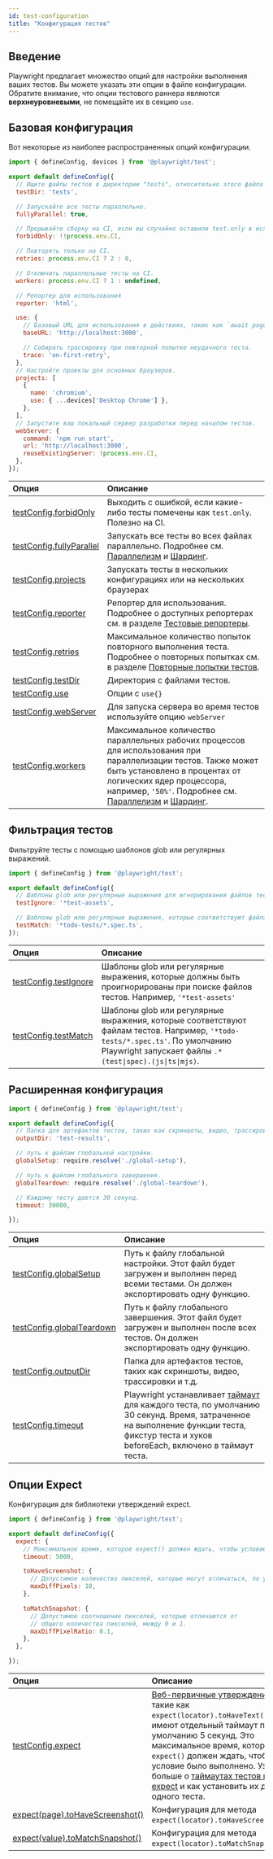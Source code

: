 ```yaml
---
id: test-configuration
title: "Конфигурация тестов"
---
```


## Введение

Playwright предлагает множество опций для настройки выполнения ваших тестов. Вы можете указать эти опции в файле конфигурации. Обратите внимание, что опции тестового раннера являются **верхнеуровневыми**, не помещайте их в секцию `use`.

## Базовая конфигурация

Вот некоторые из наиболее распространенных опций конфигурации.

```js
import { defineConfig, devices } from '@playwright/test';

export default defineConfig({
  // Ищите файлы тестов в директории "tests", относительно этого файла конфигурации.
  testDir: 'tests',

  // Запускайте все тесты параллельно.
  fullyParallel: true,

  // Прерывайте сборку на CI, если вы случайно оставили test.only в исходном коде.
  forbidOnly: !!process.env.CI,

  // Повторять только на CI.
  retries: process.env.CI ? 2 : 0,

  // Отключить параллельные тесты на CI.
  workers: process.env.CI ? 1 : undefined,

  // Репортер для использования
  reporter: 'html',

  use: {
    // Базовый URL для использования в действиях, таких как `await page.goto('/')`.
    baseURL: 'http://localhost:3000',

    // Собирать трассировку при повторной попытке неудачного теста.
    trace: 'on-first-retry',
  },
  // Настройте проекты для основных браузеров.
  projects: [
    {
      name: 'chromium',
      use: { ...devices['Desktop Chrome'] },
    },
  ],
  // Запустите ваш локальный сервер разработки перед началом тестов.
  webServer: {
    command: 'npm run start',
    url: 'http://localhost:3000',
    reuseExistingServer: !process.env.CI,
  },
});
```

| Опция | Описание |
| :- | :- |
| [testConfig.forbidOnly](/api/class-testconfig.mdx#test-config-forbid-only) | Выходить с ошибкой, если какие-либо тесты помечены как `test.only`. Полезно на CI.|
| [testConfig.fullyParallel](/api/class-testconfig.mdx#test-config-fully-parallel) | Запускать все тесты во всех файлах параллельно. Подробнее см. [Параллелизм](./test-parallel) и [Шардинг](./test-sharding). |
| [testConfig.projects](/api/class-testconfig.mdx#test-config-projects) | Запускать тесты в нескольких конфигурациях или на нескольких браузерах |
| [testConfig.reporter](/api/class-testconfig.mdx#test-config-reporter) | Репортер для использования. Подробнее о доступных репортерах см. в разделе [Тестовые репортеры](/test-reporters.mdx). |
| [testConfig.retries](/api/class-testconfig.mdx#test-config-retries) | Максимальное количество попыток повторного выполнения теста. Подробнее о повторных попытках см. в разделе [Повторные попытки тестов](/test-retries.mdx).|
| [testConfig.testDir](/api/class-testconfig.mdx#test-config-test-dir) | Директория с файлами тестов. |
| [testConfig.use](/api/class-testconfig.mdx#test-config-use)  | Опции с `use{}` |
| [testConfig.webServer](/api/class-testconfig.mdx#test-config-web-server) | Для запуска сервера во время тестов используйте опцию `webServer` |
| [testConfig.workers](/api/class-testconfig.mdx#test-config-workers) | Максимальное количество параллельных рабочих процессов для использования при параллелизации тестов. Также может быть установлено в процентах от логических ядер процессора, например, `'50%'`. Подробнее см. [Параллелизм](./test-parallel) и [Шардинг](./test-sharding). |

## Фильтрация тестов

Фильтруйте тесты с помощью шаблонов glob или регулярных выражений.

```js title="playwright.config.ts"
import { defineConfig } from '@playwright/test';

export default defineConfig({
  // Шаблоны glob или регулярные выражения для игнорирования файлов тестов.
  testIgnore: '*test-assets',

  // Шаблоны glob или регулярные выражения, которые соответствуют файлам тестов.
  testMatch: '*todo-tests/*.spec.ts',
});
```

| Опция | Описание |
| :- | :- |
| [testConfig.testIgnore](/api/class-testconfig.mdx#test-config-test-ignore) | Шаблоны glob или регулярные выражения, которые должны быть проигнорированы при поиске файлов тестов. Например, `'*test-assets'` |
| [testConfig.testMatch](/api/class-testconfig.mdx#test-config-test-match) | Шаблоны glob или регулярные выражения, которые соответствуют файлам тестов. Например, `'*todo-tests/*.spec.ts'`. По умолчанию Playwright запускает файлы <code>.*(test&#124;spec)\.(js&#124;ts&#124;mjs)</code>. |

## Расширенная конфигурация

```js title="playwright.config.ts"
import { defineConfig } from '@playwright/test';

export default defineConfig({
  // Папка для артефактов тестов, таких как скриншоты, видео, трассировки и т.д.
  outputDir: 'test-results',

  // путь к файлам глобальной настройки.
  globalSetup: require.resolve('./global-setup'),

  // путь к файлам глобального завершения.
  globalTeardown: require.resolve('./global-teardown'),

  // Каждому тесту дается 30 секунд.
  timeout: 30000,

});
```

| Опция | Описание |
| :- | :- |
| [testConfig.globalSetup](/api/class-testconfig.mdx#test-config-global-setup) | Путь к файлу глобальной настройки. Этот файл будет загружен и выполнен перед всеми тестами. Он должен экспортировать одну функцию. |
| [testConfig.globalTeardown](/api/class-testconfig.mdx#test-config-global-teardown) |Путь к файлу глобального завершения. Этот файл будет загружен и выполнен после всех тестов. Он должен экспортировать одну функцию. |
| [testConfig.outputDir](/api/class-testconfig.mdx#test-config-output-dir) | Папка для артефактов тестов, таких как скриншоты, видео, трассировки и т.д. |
| [testConfig.timeout](/api/class-testconfig.mdx#test-config-timeout) | Playwright устанавливает [таймаут](./test-timeouts.mdx) для каждого теста, по умолчанию 30 секунд. Время, затраченное на выполнение функции теста, фикстур теста и хуков beforeEach, включено в таймаут теста. |

## Опции Expect

Конфигурация для библиотеки утверждений expect.

```js title="playwright.config.ts"
import { defineConfig } from '@playwright/test';

export default defineConfig({
  expect: {
    // Максимальное время, которое expect() должен ждать, чтобы условие было выполнено.
    timeout: 5000,

    toHaveScreenshot: {
      // Допустимое количество пикселей, которые могут отличаться, по умолчанию не установлено.
      maxDiffPixels: 10,
    },

    toMatchSnapshot: {
      // Допустимое соотношение пикселей, которые отличаются от
      // общего количества пикселей, между 0 и 1.
      maxDiffPixelRatio: 0.1,
    },
  },

});
```

| Опция | Описание |
| :- | :- |
| [testConfig.expect](/api/class-testconfig.mdx#test-config-expect) | [Веб-первичные утверждения](./test-assertions.mdx), такие как `expect(locator).toHaveText()`, имеют отдельный таймаут по умолчанию 5 секунд. Это максимальное время, которое `expect()` должен ждать, чтобы условие было выполнено. Узнайте больше о [таймаутах тестов и expect](./test-timeouts.mdx) и как установить их для одного теста. |
| [expect(page).toHaveScreenshot()](/api/class-pageassertions.mdx#page-assertions-to-have-screenshot-1) | Конфигурация для метода `expect(locator).toHaveScreenshot()`. |
| [expect(value).toMatchSnapshot()](/api/class-snapshotassertions.mdx#snapshot-assertions-to-match-snapshot-1)| Конфигурация для метода `expect(locator).toMatchSnapshot()`.|


[Accessibility]: /api/class-accessibility.mdx "Accessibility"
[Android]: /api/class-android.mdx "Android"
[AndroidDevice]: /api/class-androiddevice.mdx "AndroidDevice"
[AndroidInput]: /api/class-androidinput.mdx "AndroidInput"
[AndroidSocket]: /api/class-androidsocket.mdx "AndroidSocket"
[AndroidWebView]: /api/class-androidwebview.mdx "AndroidWebView"
[APIRequest]: /api/class-apirequest.mdx "APIRequest"
[APIRequestContext]: /api/class-apirequestcontext.mdx "APIRequestContext"
[APIResponse]: /api/class-apiresponse.mdx "APIResponse"
[APIResponseAssertions]: /api/class-apiresponseassertions.mdx "APIResponseAssertions"
[Browser]: /api/class-browser.mdx "Browser"
[BrowserContext]: /api/class-browsercontext.mdx "BrowserContext"
[BrowserServer]: /api/class-browserserver.mdx "BrowserServer"
[BrowserType]: /api/class-browsertype.mdx "BrowserType"
[CDPSession]: /api/class-cdpsession.mdx "CDPSession"
[Clock]: /api/class-clock.mdx "Clock"
[ConsoleMessage]: /api/class-consolemessage.mdx "ConsoleMessage"
[Coverage]: /api/class-coverage.mdx "Coverage"
[Dialog]: /api/class-dialog.mdx "Dialog"
[Download]: /api/class-download.mdx "Download"
[Electron]: /api/class-electron.mdx "Electron"
[ElectronApplication]: /api/class-electronapplication.mdx "ElectronApplication"
[ElementHandle]: /api/class-elementhandle.mdx "ElementHandle"
[FileChooser]: /api/class-filechooser.mdx "FileChooser"
[Frame]: /api/class-frame.mdx "Frame"
[FrameLocator]: /api/class-framelocator.mdx "FrameLocator"
[GenericAssertions]: /api/class-genericassertions.mdx "GenericAssertions"
[JSHandle]: /api/class-jshandle.mdx "JSHandle"
[Keyboard]: /api/class-keyboard.mdx "Keyboard"
[Locator]: /api/class-locator.mdx "Locator"
[LocatorAssertions]: /api/class-locatorassertions.mdx "LocatorAssertions"
[Logger]: /api/class-logger.mdx "Logger"
[Mouse]: /api/class-mouse.mdx "Mouse"
[Page]: /api/class-page.mdx "Page"
[PageAssertions]: /api/class-pageassertions.mdx "PageAssertions"
[Playwright]: /api/class-playwright.mdx "Playwright"
[PlaywrightAssertions]: /api/class-playwrightassertions.mdx "PlaywrightAssertions"
[Request]: /api/class-request.mdx "Request"
[Response]: /api/class-response.mdx "Response"
[Route]: /api/class-route.mdx "Route"
[Selectors]: /api/class-selectors.mdx "Selectors"
[SnapshotAssertions]: /api/class-snapshotassertions.mdx "SnapshotAssertions"
[TimeoutError]: /api/class-timeouterror.mdx "TimeoutError"
[Touchscreen]: /api/class-touchscreen.mdx "Touchscreen"
[Tracing]: /api/class-tracing.mdx "Tracing"
[Video]: /api/class-video.mdx "Video"
[WebError]: /api/class-weberror.mdx "WebError"
[WebSocket]: /api/class-websocket.mdx "WebSocket"
[WebSocketRoute]: /api/class-websocketroute.mdx "WebSocketRoute"
[Worker]: /api/class-worker.mdx "Worker"
[Fixtures]: /api/class-fixtures.mdx "Fixtures"
[FullConfig]: /api/class-fullconfig.mdx "FullConfig"
[FullProject]: /api/class-fullproject.mdx "FullProject"
[Location]: /api/class-location.mdx "Location"
[Test]: /api/class-test.mdx "Test"
[TestConfig]: /api/class-testconfig.mdx "TestConfig"
[TestInfo]: /api/class-testinfo.mdx "TestInfo"
[TestInfoError]: /api/class-testinfoerror.mdx "TestInfoError"
[TestOptions]: /api/class-testoptions.mdx "TestOptions"
[TestProject]: /api/class-testproject.mdx "TestProject"
[TestStepInfo]: /api/class-teststepinfo.mdx "TestStepInfo"
[WorkerInfo]: /api/class-workerinfo.mdx "WorkerInfo"
[Reporter]: /api/class-reporter.mdx "Reporter"
[Suite]: /api/class-suite.mdx "Suite"
[TestCase]: /api/class-testcase.mdx "TestCase"
[TestError]: /api/class-testerror.mdx "TestError"
[TestResult]: /api/class-testresult.mdx "TestResult"
[TestStep]: /api/class-teststep.mdx "TestStep"
[Element]: https://developer.mozilla.org/en-US/docs/Web/API/element "Element"
[EvaluationArgument]: /evaluating.mdx#evaluation-argument "EvaluationArgument"
[Promise]: https://developer.mozilla.org/en-US/docs/Web/JavaScript/Reference/Global_Objects/Promise "Promise"
[iterator]: https://developer.mozilla.org/en-US/docs/Web/JavaScript/Reference/Iteration_protocols "Iterator"
[origin]: https://developer.mozilla.org/en-US/docs/Glossary/Origin "Origin"
[selector]: https://developer.mozilla.org/en-US/docs/Web/CSS/CSS_Selectors "selector"
[Serializable]: https://developer.mozilla.org/en-US/docs/Web/JavaScript/Reference/Global_Objects/JSON/stringify#Description "Serializable"
[UIEvent.detail]: https://developer.mozilla.org/en-US/docs/Web/API/UIEvent/detail "UIEvent.detail"
[UnixTime]: https://en.wikipedia.org/wiki/Unix_time "Unix Time"
[xpath]: https://developer.mozilla.org/en-US/docs/Web/XPath "xpath"

[Array]: https://developer.mozilla.org/en-US/docs/Web/JavaScript/Reference/Global_Objects/Array "Array"
[boolean]: https://developer.mozilla.org/en-US/docs/Web/JavaScript/Data_structures#Boolean_type "Boolean"
[Buffer]: https://nodejs.org/api/buffer.html#buffer_class_buffer "Buffer"
[ChildProcess]: https://nodejs.org/api/child_process.html "ChildProcess"
[Date]: https://developer.mozilla.org/en-US/docs/Web/JavaScript/Reference/Global_Objects/Date "Date"
[Error]: https://nodejs.org/api/errors.html#errors_class_error "Error"
[EventEmitter]: https://nodejs.org/api/events.html#events_class_eventemitter "EventEmitter"
[function]: https://developer.mozilla.org/en-US/docs/Web/JavaScript/Reference/Global_Objects/Function "Function"
[FormData]: https://developer.mozilla.org/en-US/docs/Web/API/FormData "FormData"
[Map]: https://developer.mozilla.org/en-US/docs/Web/JavaScript/Reference/Global_Objects/Map "Map"
[Metadata]: https://developer.mozilla.org/en-US/docs/Web/JavaScript/Reference/Global_Objects/Object "Object&lt;string, any&gt;"
[null]: https://developer.mozilla.org/en-US/docs/Web/JavaScript/Reference/Global_Objects/null "null"
[number]: https://developer.mozilla.org/en-US/docs/Web/JavaScript/Data_structures#Number_type "Number"
[Object]: https://developer.mozilla.org/en-US/docs/Web/JavaScript/Reference/Global_Objects/Object "Object"
[Promise]: https://developer.mozilla.org/en-US/docs/Web/JavaScript/Reference/Global_Objects/Promise "Promise"
[Readable]: https://nodejs.org/api/stream.html#stream_class_stream_readable "Readable"
[ReadStream]: https://nodejs.org/api/fs.html#class-fsreadstream "ReadStream"
[RegExp]: https://developer.mozilla.org/en-US/docs/Web/JavaScript/Reference/Global_Objects/RegExp "RegExp"
[string]: https://developer.mozilla.org/en-US/docs/Web/JavaScript/Data_structures#String_type "string"
[void]: https://developer.mozilla.org/en-US/docs/Web/JavaScript/Reference/Global_Objects/undefined "void"
[URL]: https://nodejs.org/api/url.html "URL"
[URLSearchParams]: https://developer.mozilla.org/en-US/docs/Web/API/URLSearchParams "URLSearchParams"

[all available image tags]: https://mcr.microsoft.com/en-us/product/playwright/about "all available image tags"
[Microsoft Artifact Registry]: https://mcr.microsoft.com/en-us/product/playwright/about "Microsoft Artifact Registry"
[Dockerfile.noble]: https://github.com/microsoft/playwright/blob/main/utils/docker/Dockerfile.noble "Dockerfile.noble"
